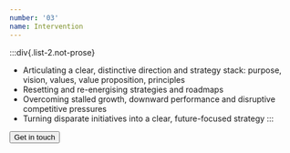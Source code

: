 ```yaml
---
number: '03'
name: Intervention
---
```



:::div{.list-2.not-prose}

- Articulating a clear, distinctive direction and strategy stack: purpose, vision, values, value proposition, principles
- Resetting and re-energising strategies and roadmaps
- Overcoming stalled growth, downward performance and disruptive competitive pressures
- Turning disparate initiatives into a clear, future-focused strategy
  :::

<Callout name="Need help moving forward?" theme="lime">
  <button
    type="button"
    class="open-dialog-contact inline-flex items-center text-3xl md:text-5xl"
  >
    Get in touch
    <Icon name="arrow/45/52" class="ml-1" />
  </button>
</Callout>
